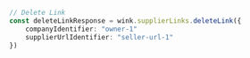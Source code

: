 ```typescript index.ts
// Delete Link
const deleteLinkResponse = wink.supplierLinks.deleteLink({
    companyIdentifier: "owner-1"
    supplierUrlIdentifier: "seller-url-1"
})
```